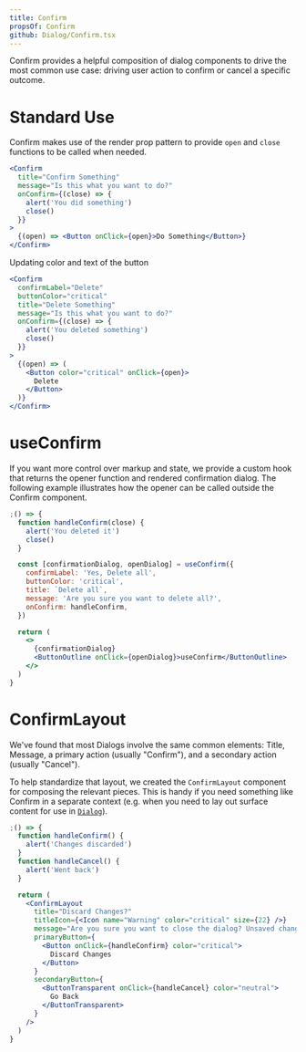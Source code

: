 ```yaml
---
title: Confirm
propsOf: Confirm
github: Dialog/Confirm.tsx
---
```


Confirm provides a helpful composition of dialog components to drive the most common use case: driving user action to confirm or cancel a specific outcome.

# Standard Use

Confirm makes use of the render prop pattern to provide `open` and `close` functions to be called when needed.

```jsx
<Confirm
  title="Confirm Something"
  message="Is this what you want to do?"
  onConfirm={(close) => {
    alert('You did something')
    close()
  }}
>
  {(open) => <Button onClick={open}>Do Something</Button>}
</Confirm>
```

Updating color and text of the button

```jsx
<Confirm
  confirmLabel="Delete"
  buttonColor="critical"
  title="Delete Something"
  message="Is this what you want to do?"
  onConfirm={(close) => {
    alert('You deleted something')
    close()
  }}
>
  {(open) => (
    <Button color="critical" onClick={open}>
      Delete
    </Button>
  )}
</Confirm>
```

# useConfirm

If you want more control over markup and state, we provide a custom hook that returns the opener function and rendered confirmation dialog. The following example illustrates how the opener can be called outside the Confirm component.

```jsx
;() => {
  function handleConfirm(close) {
    alert('You deleted it')
    close()
  }

  const [confirmationDialog, openDialog] = useConfirm({
    confirmLabel: 'Yes, Delete all',
    buttonColor: 'critical',
    title: `Delete all`,
    message: 'Are you sure you want to delete all?',
    onConfirm: handleConfirm,
  })

  return (
    <>
      {confirmationDialog}
      <ButtonOutline onClick={openDialog}>useConfirm</ButtonOutline>
    </>
  )
}
```

# ConfirmLayout

We've found that most Dialogs involve the same common elements: Title, Message, a primary action (usually "Confirm"), and a secondary action (usually "Cancel").

To help standardize that layout, we created the `ConfirmLayout` component for composing the relevant pieces. This is handy if you need something like Confirm in a separate context (e.g. when you need to lay out surface content for use in [`Dialog`](/components/dialogs/dialog#dialogmanager)).

```jsx
;() => {
  function handleConfirm() {
    alert('Changes discarded')
  }
  function handleCancel() {
    alert('Went back')
  }

  return (
    <ConfirmLayout
      title="Discard Changes?"
      titleIcon={<Icon name="Warning" color="critical" size={22} />}
      message="Are you sure you want to close the dialog? Unsaved changes will be lost."
      primaryButton={
        <Button onClick={handleConfirm} color="critical">
          Discard Changes
        </Button>
      }
      secondaryButton={
        <ButtonTransparent onClick={handleCancel} color="neutral">
          Go Back
        </ButtonTransparent>
      }
    />
  )
}
```
